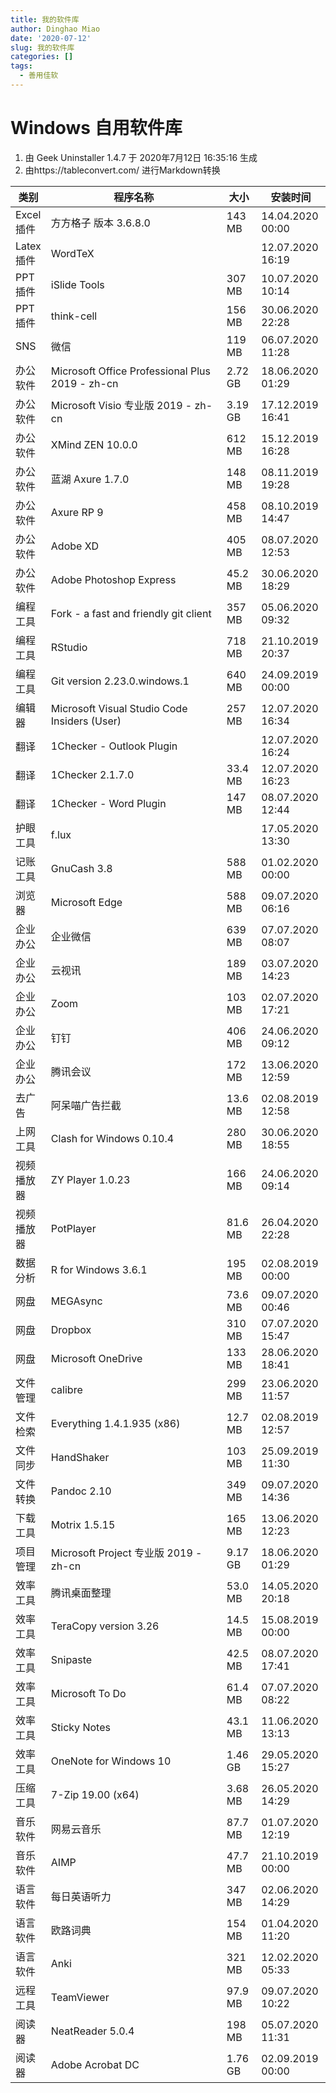 ```yaml
---
title: 我的软件库
author: Dinghao Miao
date: '2020-07-12'
slug: 我的软件库
categories: []
tags:
  - 善用佳软
---
```

# Windows 自用软件库
1. 由 Geek Uninstaller 1.4.7 于 2020年7月12日 16:35:16 生成
2. 由https://tableconvert.com/ 进行Markdown转换

| 类别      | 程序名称                                              | 大小       | 安装时间               |
|---------|---------------------------------------------------|----------|--------------------|
| Excel插件 | 方方格子 版本 3\.6\.8\.0                                | 143 MB   | 14\.04\.2020 00:00 |
| Latex插件 | WordTeX                                           |          | 12\.07\.2020 16:19 |
| PPT插件   | iSlide Tools                                      | 307 MB   | 10\.07\.2020 10:14 |
| PPT插件   | think\-cell                                       | 156 MB   | 30\.06\.2020 22:28 |
| SNS     | 微信                                                | 119 MB   | 06\.07\.2020 11:28 |
| 办公软件    | Microsoft Office Professional Plus 2019 \- zh\-cn | 2\.72 GB | 18\.06\.2020 01:29 |
| 办公软件    | Microsoft Visio 专业版 2019 \- zh\-cn                | 3\.19 GB | 17\.12\.2019 16:41 |
| 办公软件    | XMind ZEN 10\.0\.0                                | 612 MB   | 15\.12\.2019 16:28 |
| 办公软件    | 蓝湖 Axure 1\.7\.0                                  | 148 MB   | 08\.11\.2019 19:28 |
| 办公软件    | Axure RP 9                                        | 458 MB   | 08\.10\.2019 14:47 |
| 办公软件    | Adobe XD                                          | 405 MB   | 08\.07\.2020 12:53 |
| 办公软件    | Adobe Photoshop Express                           | 45\.2 MB | 30\.06\.2020 18:29 |
| 编程工具    | Fork \- a fast and friendly git client            | 357 MB   | 05\.06\.2020 09:32 |
| 编程工具    | RStudio                                           | 718 MB   | 21\.10\.2019 20:37 |
| 编程工具    | Git version 2\.23\.0\.windows\.1                  | 640 MB   | 24\.09\.2019 00:00 |
| 编辑器     | Microsoft Visual Studio Code Insiders \(User\)    | 257 MB   | 12\.07\.2020 16:34 |
| 翻译      | 1Checker \- Outlook Plugin                        |          | 12\.07\.2020 16:24 |
| 翻译      | 1Checker 2\.1\.7\.0                               | 33\.4 MB | 12\.07\.2020 16:23 |
| 翻译      | 1Checker \- Word Plugin                           | 147 MB   | 08\.07\.2020 12:44 |
| 护眼工具    | f\.lux                                            |          | 17\.05\.2020 13:30 |
| 记账工具    | GnuCash 3\.8                                      | 588 MB   | 01\.02\.2020 00:00 |
| 浏览器     | Microsoft Edge                                    | 588 MB   | 09\.07\.2020 06:16 |
| 企业办公    | 企业微信                                              | 639 MB   | 07\.07\.2020 08:07 |
| 企业办公    | 云视讯                                               | 189 MB   | 03\.07\.2020 14:23 |
| 企业办公    | Zoom                                              | 103 MB   | 02\.07\.2020 17:21 |
| 企业办公    | 钉钉                                                | 406 MB   | 24\.06\.2020 09:12 |
| 企业办公    | 腾讯会议                                              | 172 MB   | 13\.06\.2020 12:59 |
| 去广告     | 阿呆喵广告拦截                                           | 13\.6 MB | 02\.08\.2019 12:58 |
| 上网工具    | Clash for Windows 0\.10\.4                        | 280 MB   | 30\.06\.2020 18:55 |
| 视频播放器   | ZY Player 1\.0\.23                                | 166 MB   | 24\.06\.2020 09:14 |
| 视频播放器   | PotPlayer                                         | 81\.6 MB | 26\.04\.2020 22:28 |
| 数据分析    | R for Windows 3\.6\.1                             | 195 MB   | 02\.08\.2019 00:00 |
| 网盘      | MEGAsync                                          | 73\.6 MB | 09\.07\.2020 00:46 |
| 网盘      | Dropbox                                           | 310 MB   | 07\.07\.2020 15:47 |
| 网盘      | Microsoft OneDrive                                | 133 MB   | 28\.06\.2020 18:41 |
| 文件管理    | calibre                                           | 299 MB   | 23\.06\.2020 11:57 |
| 文件检索    | Everything 1\.4\.1\.935 \(x86\)                   | 12\.7 MB | 02\.08\.2019 12:57 |
| 文件同步    | HandShaker                                        | 103 MB   | 25\.09\.2019 11:30 |
| 文件转换    | Pandoc 2\.10                                      | 349 MB   | 09\.07\.2020 14:36 |
| 下载工具    | Motrix 1\.5\.15                                   | 165 MB   | 13\.06\.2020 12:23 |
| 项目管理    | Microsoft Project 专业版 2019 \- zh\-cn              | 9\.17 GB | 18\.06\.2020 01:29 |
| 效率工具    | 腾讯桌面整理                                            | 53\.0 MB | 14\.05\.2020 20:18 |
| 效率工具    | TeraCopy version 3\.26                            | 14\.5 MB | 15\.08\.2019 00:00 |
| 效率工具    | Snipaste                                          | 42\.5 MB | 08\.07\.2020 17:41 |
| 效率工具    | Microsoft To Do                                   | 61\.4 MB | 07\.07\.2020 08:22 |
| 效率工具    | Sticky Notes                                      | 43\.1 MB | 11\.06\.2020 13:13 |
| 效率工具    | OneNote for Windows 10                            | 1\.46 GB | 29\.05\.2020 15:27 |
| 压缩工具    | 7\-Zip 19\.00 \(x64\)                             | 3\.68 MB | 26\.05\.2020 14:29 |
| 音乐软件    | 网易云音乐                                             | 87\.7 MB | 01\.07\.2020 12:19 |
| 音乐软件    | AIMP                                              | 47\.7 MB | 21\.10\.2019 00:00 |
| 语言软件    | 每日英语听力                                            | 347 MB   | 02\.06\.2020 14:29 |
| 语言软件    | 欧路词典                                              | 154 MB   | 01\.04\.2020 11:20 |
| 语言软件    | Anki                                              | 321 MB   | 12\.02\.2020 05:33 |
| 远程工具    | TeamViewer                                        | 97\.9 MB | 09\.07\.2020 10:22 |
| 阅读器     | NeatReader 5\.0\.4                                | 198 MB   | 05\.07\.2020 11:31 |
| 阅读器     | Adobe Acrobat DC                                  | 1\.76 GB | 02\.09\.2019 00:00 |
